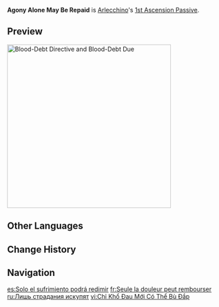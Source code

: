 {{Talent Infobox
|image         = Talent Agony Alone May Be Repaid.png
|character     = Arlecchino
|type          = 1st Ascension Passive
|info          = '''Blood-Debt Directives''' have the following characteristics:<br><ul><li>Arlecchino will be granted a [[Bond of Life]] worth 130% of her [[Max HP]] when an opponent to which she herself applied a Directive is defeated.</li><li>5s after a Directive is applied, it will be upgraded to a Blood-Debt Due. When absorbed, it will instead grant Arlecchino a Bond of Life worth 130%.</li></ul>A Bond of Life created in the aforementioned ways cannot exceed the original limit on the value of Bonds of Life obtained through [[All Is Ash]].
|scale_att1    = Max HP
|scale_att2    = 
|utility1      = Bond of Life
|utility2      = 
}}
'''Agony Alone May Be Repaid''' is [[Arlecchino]]'s [[1st Ascension Passive]].
<!--
==Gameplay Notes==
-->
==Preview==
[[File:Agony Alone May Be Repaid Preview.png|thumb|380px|left|Blood-Debt Directive and Blood-Debt Due]]
{{clr}}
==Other Languages==
{{Other Languages
|en       = Agony Alone May Be Repaid
|zhs      = 唯苦痛可偿还
|zhs_rm   = Wéi Kǔtòng kě Chánghuán
|zht      = 唯苦痛可償還
|zht_rm   = Wéi Kǔtòng kě Chánghuán
|zh_tl    = Only Pain Can Be Repaid
|ja       = 償えるものは苦痛のみ
|ja_rm    = Tsunagaeru Mono wa Kutsuu nomi
|ja_tl    = Only Pain Can Be Atoned
|ko       = 고통만이 갚을 수 있고
|ko_tl    = Only Pain Can Repay
|es       = Solo el sufrimiento podrá redimir
|es_tl    = Only Suffering Can Redeem
|fr       = Seule la douleur peut rembourser
|fr_tl    = Only Pain May Repay
|ru       = Лишь страдания искупят
|ru_tl    = Only Suffering Will Atone
|th       = Agony Alone May Be Repaid
|vi       = Chỉ Khổ Đau Mới Có Thể Bù Đắp
|vi_tl    = 
|de       = Nur Qualen vergelten
|de_tl    = Only Agonies Repay
|id       = Agony Alone May Be Repaid
|pt       = Somente a Dor pode ser Compensada
|pt_tl    = 
|tr       = Yalnızca Acı Telafi Edebilir
|tr_tl    = 
|it       = Agonia rivendicata
|it_tl    = Claimed Agony
}}

==Change History==
{{Change History|4.6}}

==Navigation==
{{Talent Navbox|Arlecchino}}

[[es:Solo el sufrimiento podrá redimir]]
[[fr:Seule la douleur peut rembourser]]
[[ru:Лишь страдания искупят]]
[[vi:Chỉ Khổ Đau Mới Có Thể Bù Đắp]]
